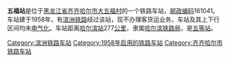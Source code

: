{{noteTA
|1=zh-cn:始发车次; zh-hk:列車班次;
|2=zh-cn:车次; zh-hk:班次;
}}
{{Infobox China railway station 
|车站名称 = 五福站
|车站名称拼音 = 
|车站地址 = [[黑龙江省|黑龙江省]][[齐齐哈尔市|齐齐哈尔市]]
|归属 = [[哈尔滨铁路局|哈尔滨铁路局]]
|车站等级 = [[五等站_(中铁)|五等站]]
|线路 = [[滨洲铁路|滨洲铁路]]
}}
'''五福站'''是位于[[黑龙江省|黑龙江省]][[齐齐哈尔市|齐齐哈尔市]][[大五福村|大五福村]]的一个铁路车站，[[邮政编码|邮政编码]]161041。车站建于1958年，有[[滨洲铁路|滨洲铁路]]经过该站，现不办理客货运业务，车站及其上下行区间均未[[电气化|电气化]]。车站距离[[哈尔滨站|哈尔滨站]]277[[公里|公里]]，隶属[[哈尔滨铁路局|哈尔滨铁路局]]，是[[五等站_(中铁)|五等站]]。

{{start rail box}}
{{s-inop|[[昂昂溪站|昂昂溪站]]}}
{{s-line|[[滨洲铁路|滨洲铁路]]}}
{{s-inop|[[富拉尔基站|富拉尔基站]]}}
{{end box}}
{{滨洲铁路}}
{{铁路车站小作品}}
{{黑龙江小作品}}

[[Category:滨洲铁路车站|Category:滨洲铁路车站]]
[[Category:1958年启用的铁路车站|Category:1958年启用的铁路车站]]
[[Category:齐齐哈尔市铁路车站|Category:齐齐哈尔市铁路车站]]